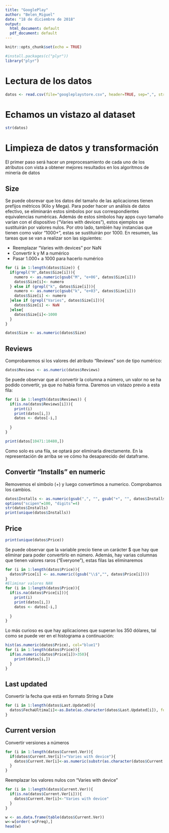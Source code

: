 ```yaml
---
title: "GooglePlay"
author: "Belen_Miguel"
date: "18 de diciembre de 2018"
output:
  html_document: default
  pdf_document: default
---
```


```r
knitr::opts_chunk$set(echo = TRUE)
```
```r
#install.packages(c("plyr"))
library("plyr")
```

# Lectura de los datos
```r
datos <- read.csv(file="googleplaystore.csv", header=TRUE, sep=",", stringsAsFactors = FALSE)

```

# Echamos un vistazo al dataset
```r
str(datos)

```

# Limpieza de datos y transformación
El primer paso será hacer un preprocesamiento de cada uno de los atributos con vista a obtener mejores resultados en los algoritmos de minería de datos

## Size
Se puede obsrevar que los datos del tamaño de las aplicaciones tienen prefijos métricos (Kilo y Mega). Para poder hacer un análisis de datos efectivo, se eliminarán estos símbolos por sus correspondientes equivalencias numéricas.
Además de estos símbolos hay apps cuyo tamaño varían con el dispositivo ("Varies with devices"), estos ejemplos se sustituirán por valores nulos. Por otro lado, también hay instancias que tienen como valor "1000+", estas se sustituirán por 1000. En resumen, las tareas que se van a realizar son las siguientes:

* Reemplazar "Varies with devices" por NaN
* Convertir k y M a numérico
* Pasar 1.000+ a 1000 para hacerlo numérico

```r
for (i in 1:length(datos$Size)) { 
  if(grepl("M",datos$Size[i])){
    numero <- as.numeric(gsub("M", "e+06", datos$Size[i]))
    datos$Size[i]<- numero
  } else if (grepl("k", datos$Size[i])){
    numero <- as.numeric(gsub("k", "e+03", datos$Size[i]))
    datos$Size[i] <- numero
  }else if (grepl("Varies", datos$Size[i])){
    datos$Size[i] <- NaN
  }else{
    datos$Size[i]<-1000
  }
}

datos$Size <- as.numeric(datos$Size)

```

## Reviews
Comprobaremos si los valores del atributo "Reviews" son de tipo numérico:
```r
datos$Reviews <- as.numeric(datos$Reviews)

```
Se puede observar que al convertir la columna a número, un valor no se ha podido convertir, ya que no había forma. Daremos un vistazo previo a esta fila:
```r
for (i in 1:length(datos$Reviews)) {
  if(is.na(datos$Reviews[i])){
    print(i)
    print(datos[i,])
    datos <- datos[-i,]
    
  }
}

print(datos[10471:10480,])

```
Como solo es una fila, se optará por eliminarla directamente. En la representación de arriba se ve cómo ha desaparecido del dataframe.

## Convertir "Installs" en numeric

Removemos el simbolo (+) y luego convertimos a numerico. Comprobamos los cambios.

```r
datos$Installs <- as.numeric(gsub(",", "", gsub("+", "", datos$Installs, fixed = TRUE), fixed=TRUE))
options("scipen"=100, "digits"=4)
str(datos$Installs)
print(unique(datos$Installs))
```


## Price
```r
print(unique(datos$Price))
```
Se puede observar que la variable precio tiene un carácter $ que hay que eliminar para poder convertirlo en número. Además, hay varias columnas que tienen valores raros ("Everyone"), estas filas las eliminaremos
```r
for (i in 1:length(datos$Price)){
  datos$Price[i] <- as.numeric((gsub("\\$","", datos$Price[i])))
}
#Eliminar valores NAN
for (i in 1:length(datos$Price)){
  if(is.na(datos$Price[i])){
    print(i)
    print(datos[i,])
    datos <- datos[-i,]
    
  }
}

```
Lo más curioso es que hay aplicaciones que superan los 350 dólares, tal como se puede ver en el histograma a continuación:
```r
hist(as.numeric(datos$Price), col="blue1")
for (i in 1:length(datos$Price)){
  if(as.numeric(datos$Price[i])>350){
    print(datos[i,])
  }
}

```
## Last updated
Convertir la fecha que está en formato String a Date
```r
for (i in 1:length(datos$Last.Updated)){
  datos$FechaUltima[i]<-as.Date(as.character(datos$Last.Updated[i]), format = "%B %d, %Y",origin='1970-01-01')
}
```
## Current version

Convertir versiones a números
```r
for (i in 1:length(datos$Current.Ver)){
  if(datos$Current.Ver[i]!="Varies with device"){
    datos$Current.Ver[i]<-as.numeric(substr(as.character(datos$Current.Ver[i]),0,3))
  }
} 
```
Reemplazar los valores nulos con "Varies with device"
```r
for (i in 1:length(datos$Current.Ver)){
  if(is.na(datos$Current.Ver[i])){
    datos$Current.Ver[i]<-"Varies with device"
  }
}
```

```r
w <- as.data.frame(table(datos$Current.Ver))
w<-w[order(-w$Freq),]
head(w)

```

